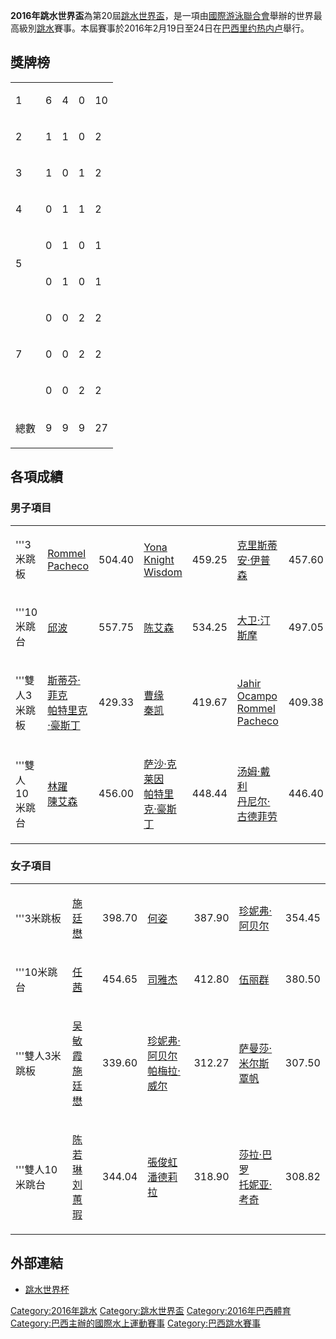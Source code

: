 {{unreferenced|time=2016-03-28T04:19:46+00:00}}
{{noteTA|G1=Aquatics}}
'''2016年跳水世界盃'''為第20屆[[跳水世界盃|跳水世界盃]]，是一項由[[國際游泳聯合會|國際游泳聯合會]]舉辦的世界最高級別[[跳水|跳水]]賽事。本屆賽事於2016年2月19日至24日在[[巴西|巴西]][[里约热内卢|里约热内卢]]舉行。

==獎牌榜==
{| {{RankedMedalTable|class=wikitable sortable|nation-width=100px}}
|-
| 1 ||align=left| {{CHN}} || 6 || 4 || 0 || 10
|-
| 2 ||align=left| {{GER}} || 1 || 1 || 0 || 2
|-
| 3 ||align=left| {{MEX}} || 1 || 0 || 1 || 2
|-
| 4 ||align=left| {{CAN}} || 0 || 1 || 1 || 2
|-
| rowspan=2|5 || align=left| {{MAS}} || 0 || 1 || 0 || 1
|-
|align=left| {{JAM}} || 0 || 1 || 0 || 1
|-
|rowspan=3|7 || align=left| {{AUS}} || 0 || 0 || 2 || 2
|-
| align=left| {{GBR}} || 0 || 0 || 2 || 2
|-
| align=left| {{USA}} || 0 || 0 || 2 || 2
|- class="sortbottom"
!colspan=2|總數|| 9 || 9 || 9 || 27
|}

==各項成績==
===男子項目===
{|{{MedalistTable|type=項目|columns=2|labelwidth=120px|width=220px|style=font-size:small;}}
|-
|'''3米跳板
| {{flagicon|MEX}} [[Rommel_Pacheco|Rommel Pacheco]]||504.40
| {{flagicon|JAM}} [[Yona_Knight_Wisdom|Yona Knight Wisdom]]||459.25
| {{flagicon|USA}} [[克里斯蒂安·伊普森|克里斯蒂安·伊普森]]||457.60
|-
|'''10米跳台 
| {{flagicon|CHN}} [[邱波|邱波]]||557.75
| {{flagicon|CHN}} [[陈艾森|陈艾森]]||534.25
| {{flagicon|USA}} [[大卫·汀斯摩|大卫·汀斯摩]]||497.05
|-
|'''雙人3米跳板
| {{flagicon|GER}} [[斯蒂芬·菲克|斯蒂芬·菲克]]<br/>{{flagicon|GER}} [[帕特里克·豪斯丁|帕特里克·豪斯丁]]||429.33
| {{flagicon|CHN}} [[曹缘|曹缘]]<br />{{flagicon|CHN}} [[秦凯|秦凯]]||419.67
| {{flagicon|MEX}} [[Jahir_Ocampo|Jahir Ocampo]]<br />{{flagicon|MEX}} [[Rommel_Pacheco|Rommel Pacheco]]||409.38
|-
|'''雙人10米跳台
| {{flagicon|CHN}} [[林躍|林躍]]<br/>{{flagicon|CHN}} [[陳艾森|陳艾森]]||456.00
| {{flagicon|GER}} [[萨沙·克莱因|萨沙·克莱因]]<br/>{{flagicon|GER}} [[帕特里克·豪斯丁|帕特里克·豪斯丁]]||448.44
| {{flagicon|GBR}} [[汤姆·戴利|汤姆·戴利]]<br />{{flagicon|GBR}} [[丹尼尔·古德菲劳|丹尼尔·古德菲劳]]||446.40
|}

===女子項目===
{|{{MedalistTable|type=項目|columns=2|labelwidth=120px|width=220px|style=font-size:small;}}
|-
|'''3米跳板
| {{flagicon|CHN}} [[施廷懋|施廷懋]]||398.70
| {{flagicon|CHN}} [[何姿|何姿]]||387.90
| {{flagicon|CAN}} [[珍妮弗·阿贝尔|珍妮弗·阿贝尔]]||354.45
|-
|'''10米跳台 
| {{flagicon|CHN}} [[任茜|任茜]]||454.65
| {{flagicon|CHN}} [[司雅杰|司雅杰]]||412.80
| {{flagicon|AUS}} [[伍丽群|伍丽群]]||380.50
|-
|'''雙人3米跳板
| {{flagicon|CHN}} [[吴敏霞|吴敏霞]]<br/>{{flagicon|CHN}} [[施廷懋|施廷懋]]||339.60
| {{flagicon|CAN}} [[珍妮弗·阿贝尔|珍妮弗·阿贝尔]]<br />{{flagicon|CAN}} [[帕梅拉·威尔|帕梅拉·威尔]]||312.27
| {{flagicon|AUS}} [[萨曼莎·米尔斯|萨曼莎·米尔斯]]<br />{{flagicon|AUS}} [[覃帆|覃帆]]||307.50
|-
|'''雙人10米跳台
| {{flagicon|CHN}} [[陈若琳|陈若琳]]<br/>{{flagicon|CHN}} [[刘蕙瑕|刘蕙瑕]]||344.04
| {{flagicon|MAS}} [[張俊虹|張俊虹]]<br />{{flagicon|MAS}} [[潘德莉拉|潘德莉拉]]||318.90
| {{flagicon|GBR}} [[莎拉·巴罗|莎拉·巴罗]]<br />{{flagicon|GBR}} [[托妮亚·考奇|托妮亚·考奇]]||308.82
|}

==外部連結==
* [http://www.fina.org/content/fina-diving-world-cup-2016 跳水世界杯]{{Wayback|url=http://www.fina.org/content/fina-diving-world-cup-2016 |date=20160318015910 }} {{en icon}}

{{s-start}}
{{succession box | before=[[2014年跳水世界盃|2014年跳水世界盃]]<br /><small>（[[中国|中国]][[上海|上海]]）</small>| title=2016年跳水世界盃<br /><small>（[[巴西|巴西]][[里约热内卢|里约热内卢]]）</small>| years= | after= [[2018年跳水世界盃|2018年跳水世界盃]]}}
{{s-end}}

{{國際泳聯主辦跳水賽事}}

[[Category:2016年跳水|Category:2016年跳水]]
[[Category:跳水世界盃|Category:跳水世界盃]]
[[Category:2016年巴西體育|Category:2016年巴西體育]]
[[Category:巴西主辦的國際水上運動賽事|Category:巴西主辦的國際水上運動賽事]]
[[Category:巴西跳水賽事|Category:巴西跳水賽事]]